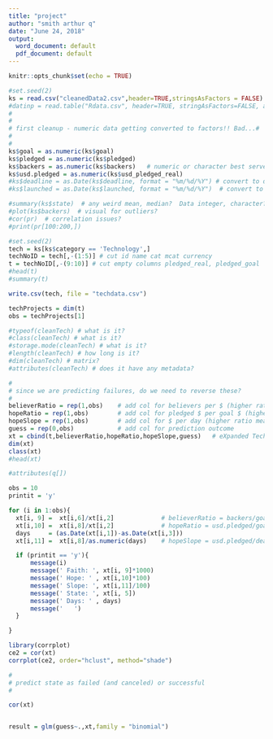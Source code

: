 ---
title: "project"
author: "smith arthur q"
date: "June 24, 2018"
output:
  word_document: default
  pdf_document: default
---

```{r setup, include=FALSE, echo=FALSE}
knitr::opts_chunk$set(echo = TRUE)
```

```{r read-csv}
#set.seed(2)
ks = read.csv("cleanedData2.csv",header=TRUE,stringsAsFactors = FALSE)
#datinp = read.table("Rdata.csv", header=TRUE, stringAsFactors=FALSE, as.is = !stringsAsFactors , sep=",")
#
#
# first cleanup - numeric data getting converted to factors!! Bad...#
#
#
ks$goal = as.numeric(ks$goal)
ks$pledged = as.numeric(ks$pledged)
ks$backers = as.numeric(ks$backers)   # numeric or character best serve our needs?
ks$usd.pledged = as.numeric(ks$usd_pledged_real)
#ks$deadline = as.Date(ks$deadline, format = "%m/%d/%Y") # convert to date and get rid of time stamp
#ks$launched = as.Date(ks$launched, format = "%m/%d/%Y")  # convert to date and get rid of time stamp

#summary(ks$state)  # any weird mean, median?  Data integer, character?  Maybe an outlier?  
#plot(ks$backers)  # visual for outliers?
#cor(pr)  # correlation issues?
#print(pr[100:200,])

```

```{r just-tech}
#set.seed(2)
tech = ks[ks$category == 'Technology',]
techNoID = tech[,-(1:5)] # cut id name cat mcat currency  
t = techNoID[,-(9:10)] # cut empty columns pledged_real, pledged_goal
#head(t)
#summary(t)

```

```{r save-tech-data}
write.csv(tech, file = "techdata.csv")

```

```{r prep-to-engineer}
techProjects = dim(t)
obs = techProjects[1]

#typeof(cleanTech) # what is it?
#class(cleanTech) # what is it?  
#storage.mode(cleanTech) # what is it?  
#length(cleanTech) # how long is it?  
#dim(cleanTech) # matrix?
#attributes(cleanTech) # does it have any metadata?

```

```{r add-3-columns-to-engineer}
#
# since we are predicting failures, do we need to reverse these?
#
believerRatio = rep(1,obs)    # add col for believers per $ (higher ratio means more believers)
hopeRatio = rep(1,obs)        # add col for pledged $ per goal $ (higher ratio means they are TRUE believers )  
hopeSlope = rep(1,obs)        # add col for $ per day (higher ratio means hope is going viral) 
guess = rep(0,obs)            # add col for prediction outcome
xt = cbind(t,believerRatio,hopeRatio,hopeSlope,guess)   # eXpanded Tech 
dim(xt)
class(xt)
#head(xt)

```

```{r engineer}
#attributes(q[])

obs = 10
printit = 'y'

for (i in 1:obs){
  xt[i, 9] =  xt[i,6]/xt[i,2]             # believerRatio = backers/goal................do more believers/$ matter?  
  xt[i,10] =  xt[i,8]/xt[i,2]             # hopeRatio = usd.pledged/goal................do "strong" believers/$ matter? 
  days     = (as.Date(xt[i,1])-as.Date(xt[i,3])) 
  xt[i,11] =  xt[i,8]/as.numeric(days)    # hopeSlope = usd.pledged/deadline-launched...does "faster" uptake matter?  

  if (printit == 'y'){  
      message(i)
      message(' Faith: ', xt[i, 9]*1000)
      message(' Hope: ' , xt[i,10]*100)
      message(' Slope: ', xt[i,11]/100)  
      message(' State: ', xt[i, 5])
      message(' Days: ' , days)
      message('   ')
  } 

}

```

```{r echo=TRUE}
library(corrplot)
ce2 = cor(xt)
corrplot(ce2, order="hclust", method="shade")

```

```{r}
#
# predict state as failed (and canceled) or successful
# 

cor(xt)


result = glm(guess~.,xt,family = "binomial")


```



